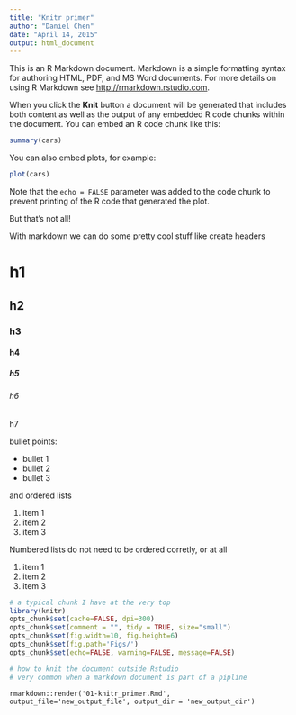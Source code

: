 ```yaml
---
title: "Knitr primer"
author: "Daniel Chen"
date: "April 14, 2015"
output: html_document
---
```


This is an R Markdown document. Markdown is a simple formatting syntax for authoring HTML, PDF, and MS Word documents. For more details on using R Markdown see <http://rmarkdown.rstudio.com>.

When you click the **Knit** button a document will be generated that includes both content as well as the output of any embedded R code chunks within the document. You can embed an R code chunk like this:

```r
summary(cars)
```

You can also embed plots, for example:

```r
plot(cars)
```

Note that the `echo = FALSE` parameter was added to the code chunk to prevent printing of the R code that generated the plot.

But that's not all!

With markdown we can do some pretty cool stuff like create headers

# h1
## h2
### h3
#### h4
##### h5
###### h6
####### h7

bullet points:

- bullet 1
- bullet 2
- bullet 3

and ordered lists

1. item 1
2. item 2
3. item 3

Numbered lists do not need to be ordered corretly, or at all

1. item 1
1. item 2
1. item 3


```r
# a typical chunk I have at the very top
library(knitr)
opts_chunk$set(cache=FALSE, dpi=300)
opts_chunk$set(comment = "", tidy = TRUE, size="small")
opts_chunk$set(fig.width=10, fig.height=6)
opts_chunk$set(fig.path='Figs/')
opts_chunk$set(echo=FALSE, warning=FALSE, message=FALSE)
```

```r
# how to knit the document outside Rstudio
# very common when a markdown document is part of a pipline
```

`rmarkdown::render('01-knitr_primer.Rmd', output_file='new_output_file', output_dir = 'new_output_dir')`
